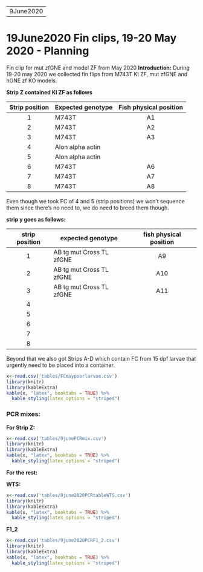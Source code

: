 ----------
9June2020
----------

# 19June2020 Fin clips, 19-20 May 2020 - Planning

Fin clip for mut zfGNE and model ZF from May 2020 
**Introduction:** During 19-20 may 2020 we collected fin flips from M743T KI ZF, mut zfGNE and hGNE zf KO models. 

**Strip Z contained KI ZF as follows**

| Strip position | Expected genotype | Fish physical position |
| :-------------:|-------------------|:----------------------:|
| 1              |  M743T            | A1                     |
| 2              |  M743T            | A2                     |
| 3              |  M743T            | A3                     |
| 4              |  Alon alpha actin |                        |
| 5              |  Alon alpha actin |                        |
| 6              |  M743T            | A6                     |
| 7              |  M743T            | A7                     |
| 8              |  M743T            | A8                     |

Even though we took FC of 4 and 5 (strip positions) we won't sequence them since there's no need to, we do need to breed them though. 

**strip y goes as follows:**

| strip position  | expected genotype          | fish physical position   |
| :-------------: | -------------------------- | :----------------------: |
| 1               | AB tg mut Cross TL zfGNE   | A9                       |
| 2               | AB tg mut Cross TL zfGNE   | A10                      |
| 3               | AB tg mut Cross TL zfGNE   | A11                      |
| 4               |                            |                          |
| 5               |                            |                          |
| 6               |                            |                          |
| 7               |                            |                          |
| 8               |                            |                          |

Beyond that we also got Strips A-D which contain FC from 15 dpf larvae that urgently need to be placed into a container.

\newpage
\blandscape

```r
x<-read.csv('tables/FCmaypoorlarvae.csv')
library(knitr)
library(kableExtra)
kable(x, "latex", booktabs = TRUE) %>%
  kable_styling(latex_options = "striped")
```


\elandscape

\pagebreak{}{}

### PCR mixes:

**For Strip Z:**

```r
x<-read.csv('tables/9junePCRmix.csv')
library(knitr)
library(kableExtra)
kable(x, "latex", booktabs = TRUE) %>%
  kable_styling(latex_options = "striped")
```

**For the rest:**

**WTS:**
```r
x<-read.csv('tables/9june2020PCRtableWTS.csv')
library(knitr)
library(kableExtra)
kable(x, "latex", booktabs = TRUE) %>%
  kable_styling(latex_options = "striped")
```
**F1_2**
```r
x<-read.csv('tables/9june2020PCRF1_2.csv')
library(knitr)
library(kableExtra)
kable(x, "latex", booktabs = TRUE) %>%
  kable_styling(latex_options = "striped")
```

\pagebreak{}{}

